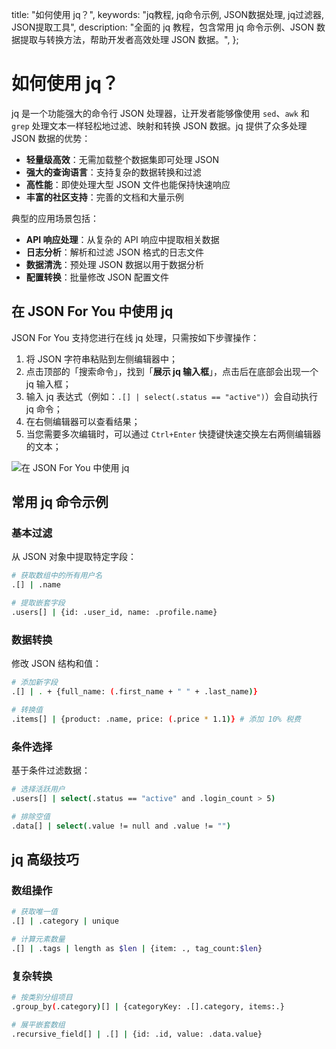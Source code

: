
  title: "如何使用 jq？",
  keywords: "jq教程, jq命令示例, JSON数据处理, jq过滤器, JSON提取工具",
  description: "全面的 jq 教程，包含常用 jq 命令示例、JSON 数据提取与转换方法，帮助开发者高效处理 JSON 数据。",
};

# 如何使用 jq？

jq 是一个功能强大的命令行 JSON 处理器，让开发者能够像使用 `sed`、`awk` 和 `grep` 处理文本一样轻松地过滤、映射和转换 JSON 数据。jq 提供了众多处理 JSON 数据的优势：

- **轻量级高效**：无需加载整个数据集即可处理 JSON
- **强大的查询语言**：支持复杂的数据转换和过滤
- **高性能**：即使处理大型 JSON 文件也能保持快速响应
- **丰富的社区支持**：完善的文档和大量示例

典型的应用场景包括：

- **API 响应处理**：从复杂的 API 响应中提取相关数据
- **日志分析**：解析和过滤 JSON 格式的日志文件
- **数据清洗**：预处理 JSON 数据以用于数据分析
- **配置转换**：批量修改 JSON 配置文件

## 在 JSON For You 中使用 jq

JSON For You 支持您进行在线 jq 处理，只需按如下步骤操作：

1. 将 JSON 字符串粘贴到左侧编辑器中；
2. 点击顶部的「搜索命令」，找到「**展示 jq 输入框**」，点击后在底部会出现一个 jq 输入框；
3. 输入 jq 表达式（例如：`.[] | select(.status == "active")`）会自动执行 jq 命令；
4. 在右侧编辑器可以查看结果；
5. 当您需要多次编辑时，可以通过 `Ctrl+Enter` 快捷键快速交换左右两侧编辑器的文本；

<img src="/example/jq.gif" alt="在 JSON For You 中使用 jq" />

## 常用 jq 命令示例

### 基本过滤

从 JSON 对象中提取特定字段：

```bash
# 获取数组中的所有用户名
.[] | .name

# 提取嵌套字段
.users[] | {id: .user_id, name: .profile.name}
```

### 数据转换

修改 JSON 结构和值：

```bash
# 添加新字段
.[] | . + {full_name: (.first_name + " " + .last_name)}

# 转换值
.items[] | {product: .name, price: (.price * 1.1)} # 添加 10% 税费
```

### 条件选择

基于条件过滤数据：

```bash
# 选择活跃用户
.users[] | select(.status == "active" and .login_count > 5)

# 排除空值
.data[] | select(.value != null and .value != "")
```

## jq 高级技巧

### 数组操作

```bash
# 获取唯一值
.[] | .category | unique

# 计算元素数量
.[] | .tags | length as $len | {item: ., tag_count:$len}
```

### 复杂转换

```bash
# 按类别分组项目
.group_by(.category)[] | {categoryKey: .[].category, items:.}

# 展平嵌套数组
.recursive_field[] | .[] | {id: .id, value: .data.value}
```

<Refer />
